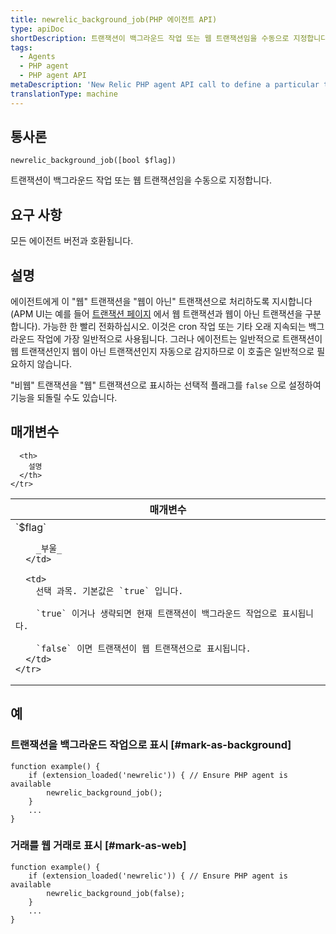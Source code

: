 ```yaml
---
title: newrelic_background_job(PHP 에이전트 API)
type: apiDoc
shortDescription: 트랜잭션이 백그라운드 작업 또는 웹 트랜잭션임을 수동으로 지정합니다.
tags:
  - Agents
  - PHP agent
  - PHP agent API
metaDescription: 'New Relic PHP agent API call to define a particular transaction as a background job (for example, for cron jobs).'
translationType: machine
---
```


## 통사론

```
newrelic_background_job([bool $flag])
```

트랜잭션이 백그라운드 작업 또는 웹 트랜잭션임을 수동으로 지정합니다.

## 요구 사항

모든 에이전트 버전과 호환됩니다.

## 설명

에이전트에게 이 "웹" 트랜잭션을 "웹이 아닌" 트랜잭션으로 처리하도록 지시합니다(APM UI는 예를 들어 [트랜잭션 페이지](/docs/apm/applications-menu/monitoring/transactions-page) 에서 웹 트랜잭션과 웹이 아닌 트랜잭션을 구분합니다). 가능한 한 빨리 전화하십시오. 이것은 cron 작업 또는 기타 오래 지속되는 백그라운드 작업에 가장 일반적으로 사용됩니다. 그러나 에이전트는 일반적으로 트랜잭션이 웹 트랜잭션인지 웹이 아닌 트랜잭션인지 자동으로 감지하므로 이 호출은 일반적으로 필요하지 않습니다.

"비웹" 트랜잭션을 "웹" 트랜잭션으로 표시하는 선택적 플래그를 `false` 으로 설정하여 기능을 되돌릴 수도 있습니다.

## 매개변수

<table>
  <thead>
    <tr>
      <th width="25%">
        매개변수
      </th>

      <th>
        설명
      </th>
    </tr>
  </thead>

  <tbody>
    <tr>
      <td>
        `$flag`

        _부울_
      </td>

      <td>
        선택 과목. 기본값은 `true` 입니다.

        `true` 이거나 생략되면 현재 트랜잭션이 백그라운드 작업으로 표시됩니다.

        `false` 이면 트랜잭션이 웹 트랜잭션으로 표시됩니다.
      </td>
    </tr>
  </tbody>
</table>

## 예

### 트랜잭션을 백그라운드 작업으로 표시 [#mark-as-background]

```
function example() {
    if (extension_loaded('newrelic')) { // Ensure PHP agent is available
	    newrelic_background_job();
    }
    ...
}
```

### 거래를 웹 거래로 표시 [#mark-as-web]

```
function example() {
    if (extension_loaded('newrelic')) { // Ensure PHP agent is available
	    newrelic_background_job(false);
    }
    ...
}
```